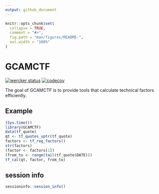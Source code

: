 ```yaml
---
output: github_document
---
```


<!-- README.md is generated from README.Rmd. Please edit that file -->

```r
knitr::opts_chunk$set(
  collapse = TRUE,
  comment = "#>",
  fig.path = "man/figures/README-",
  out.width = "100%"
)
```

# GCAMCTF

[![wercker status](https://app.wercker.com/status/0a35da2d046e40b24a2854439fc88e0f/s/master "wercker status")](https://app.wercker.com/project/byKey/0a35da2d046e40b24a2854439fc88e0f)
[![codecov](https://codecov.io/gh/GCAMC/GCAMCTF/branch/master/graph/badge.svg?token=ck4uoArnhK)](https://codecov.io/gh/GCAMC/GCAMCTF)

The goal of GCAMCTF is to provide tools that calculate technical factors efficiently.

## Example

```r
(Sys.time())
library(GCAMCTF)
data(tf_quote)
qt <- tf_quotes_xptr(tf_quote)
factors <- tf_reg_factors()
str(factors)
(factor <- factors[1])
(from_to <- range(tail(tf_quote$DATE)))
tf_cal(qt, factor, from_to)
```

## session info

```r
sessioninfo::session_info()
```

